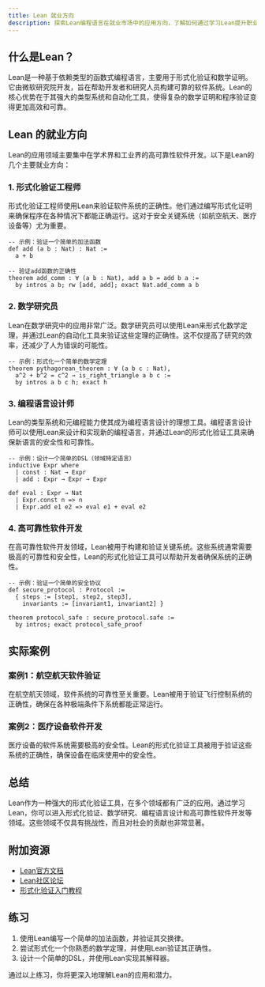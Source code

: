 ```yaml
---
title: Lean 就业方向
description: 探索Lean编程语言在就业市场中的应用方向，了解如何通过学习Lean提升职业竞争力。
---
```


## 什么是Lean？

Lean是一种基于依赖类型的函数式编程语言，主要用于形式化验证和数学证明。它由微软研究院开发，旨在帮助开发者和研究人员构建可靠的软件系统。Lean的核心优势在于其强大的类型系统和自动化工具，使得复杂的数学证明和程序验证变得更加高效和可靠。

## Lean 的就业方向

Lean的应用领域主要集中在学术界和工业界的高可靠性软件开发。以下是Lean的几个主要就业方向：

### 1. 形式化验证工程师

形式化验证工程师使用Lean来验证软件系统的正确性。他们通过编写形式化证明来确保程序在各种情况下都能正确运行。这对于安全关键系统（如航空航天、医疗设备等）尤为重要。

```lean
-- 示例：验证一个简单的加法函数
def add (a b : Nat) : Nat :=
  a + b

-- 验证add函数的正确性
theorem add_comm : ∀ (a b : Nat), add a b = add b a :=
  by intros a b; rw [add, add]; exact Nat.add_comm a b
```

### 2. 数学研究员

Lean在数学研究中的应用非常广泛。数学研究员可以使用Lean来形式化数学定理，并通过Lean的自动化工具来验证这些定理的正确性。这不仅提高了研究的效率，还减少了人为错误的可能性。

```lean
-- 示例：形式化一个简单的数学定理
theorem pythagorean_theorem : ∀ (a b c : Nat),
  a^2 + b^2 = c^2 → is_right_triangle a b c :=
  by intros a b c h; exact h
```

### 3. 编程语言设计师

Lean的类型系统和元编程能力使其成为编程语言设计的理想工具。编程语言设计师可以使用Lean来设计和实现新的编程语言，并通过Lean的形式化验证工具来确保新语言的安全性和可靠性。

```lean
-- 示例：设计一个简单的DSL（领域特定语言）
inductive Expr where
  | const : Nat → Expr
  | add : Expr → Expr → Expr

def eval : Expr → Nat
  | Expr.const n => n
  | Expr.add e1 e2 => eval e1 + eval e2
```

### 4. 高可靠性软件开发

在高可靠性软件开发领域，Lean被用于构建和验证关键系统。这些系统通常需要极高的可靠性和安全性，Lean的形式化验证工具可以帮助开发者确保系统的正确性。

```lean
-- 示例：验证一个简单的安全协议
def secure_protocol : Protocol :=
  { steps := [step1, step2, step3],
    invariants := [invariant1, invariant2] }

theorem protocol_safe : secure_protocol.safe :=
  by intros; exact protocol_safe_proof
```

## 实际案例

### 案例1：航空航天软件验证

在航空航天领域，软件系统的可靠性至关重要。Lean被用于验证飞行控制系统的正确性，确保在各种极端条件下系统都能正常运行。

### 案例2：医疗设备软件开发

医疗设备的软件系统需要极高的安全性。Lean的形式化验证工具被用于验证这些系统的正确性，确保设备在临床使用中的安全性。

## 总结

Lean作为一种强大的形式化验证工具，在多个领域都有广泛的应用。通过学习Lean，你可以进入形式化验证、数学研究、编程语言设计和高可靠性软件开发等领域。这些领域不仅具有挑战性，而且对社会的贡献也非常显著。

## 附加资源

- [Lean官方文档](https://leanprover.github.io/)
- [Lean社区论坛](https://leanprover.zulipchat.com/)
- [形式化验证入门教程](https://lean-forward.github.io/)

## 练习

1. 使用Lean编写一个简单的加法函数，并验证其交换律。
2. 尝试形式化一个你熟悉的数学定理，并使用Lean验证其正确性。
3. 设计一个简单的DSL，并使用Lean实现其解释器。

通过以上练习，你将更深入地理解Lean的应用和潜力。